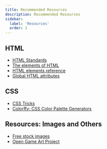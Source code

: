 ```yaml
---
title: Recommended Resources
description: Recommended Resources
sidebar:
  label: 'Resources'
  order: 1
---
```


## HTML
- [HTML Standards](https://html.spec.whatwg.org/multipage/syntax.html#syntax)
- [The elements of HTML](https://html.spec.whatwg.org/multipage/#toc-semantics)
- [HTML elements reference](https://developer.mozilla.org/en-US/docs/Web/HTML/Element)
- [Global HTML attributes](https://developer.mozilla.org/en-US/docs/Web/HTML/Global_attributes)


## CSS 
- [CSS Tricks](https://css-tricks.com/)
- [Colorffy: CSS Color Palette Generators](https://colorffy.com/)


## Resources: Images and Others
- [Free stock images](https://www.pexels.com/)
- [Open Game Art Project](https://opengameart.org/)
